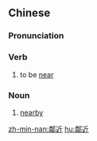{{also|邻近}}
==Chinese==
{{zh-forms|s=邻近}}

===Pronunciation===
{{zh-pron
|m=línjìn
|c=leon4 gan6
|mn=lîn-kīn/lîn-kūn
|cat=v,n
}}

===Verb===
{{zh-verb}}

# to be [[near]]

===Noun===
{{zh-noun}}

# [[nearby]]

[[zh-min-nan:鄰近]]
[[hu:鄰近]]